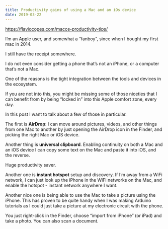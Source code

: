 ```yaml
---
title: Productivity gains of using a Mac and an iOs device
date: 2019-03-22
---
```


https://flaviocopes.com/macos-productivity-tips/

I’m an Apple user, and somewhat a “fanboy”, since when I bought my first mac in 2014.

I still have the receipt somewhere.

I do not even consider getting a phone that’s not an iPhone, or a computer that’s not a Mac.

One of the reasons is the tight integration between the tools and devices in the ecosystem.

If you are not into this, you might be missing some of those niceties that I can benefit from by being “locked in” into this Apple comfort zone, every day.

In this post I want to talk about a few of those in particular.

The first is **AirDrop**: I can move around pictures, videos, and other things from one Mac to another by just opening the AirDrop icon in the Finder, and picking the right Mac or iOS device.

Another thing is **universal clipboard**. Enabling continuity on both a Mac and an iOS device I can copy some text on the Mac and paste it into iOS, and the reverse.

Huge productivity saver.

Another one is **instant hotspot** setup and discovery. If I’m away from a WiFi network, I can just look up the iPhone in the WiFi networks on the Mac, and enable the hotspot - instant network anywhere I want.

Another nice one is being able to use the Mac to take a picture using the iPhone. This has proven to be quite handy when I was making Arduino tutorials as I could just take a picture at my electronic circuit with the phone.

You just right-click in the Finder, choose “import from iPhone” (or iPad) and take a photo. You can also scan a document.

